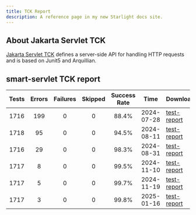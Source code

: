 ```yaml
---
title: TCK Report
description: A reference page in my new Starlight docs site.
---
```


## About Jakarta Servlet TCK
[Jakarta Servlet TCK](https://github.com/jakartaee/servlet/tree/master/tck) defines a server-side API for handling HTTP requests and is based on Junit5 and Arquillian.


## smart-servlet TCK report
| Tests | Errors | Failures |Skipped|Success Rate|Time|Download|
| :---: | :---: | :---: | :---: | :---: | :---: |---|
| 1716 | 199 | 0 | 0 | 88.4% | 2024-07-28 |[test-report](https://github.com/smartboot/smart-servlet/releases/download/v2.0/test-report.zip)|
| 1718 | 95 | 0 | 0 | 94.5% | 2024-08-11 |[test-report](https://github.com/smartboot/smart-servlet/releases/download/v2.1/test-report.zip)|
| 1716 | 29 | 0 | 0 | 98.3% | 2024-08-31 |[test-report](https://github.com/smartboot/smart-servlet/releases/download/v2.2/test-report.zip)|
| 1717 | 8 | 0 | 0 | 99.5% | 2024-11-10 |[test-report](https://github.com/smartboot/smart-servlet/releases/download/v2.3/test-report.zip)|
| 1717 | 5 | 0 | 0 | 99.7% | 2024-11-19 |[test-report](https://github.com/smartboot/smart-servlet/releases/download/v2.4/test-report.zip)|
| 1717 | 3 | 0 | 0 | 99.8% | 2025-01-16 |[test-report](https://github.com/smartboot/smart-servlet/releases/download/v2.8/test-report.zip)|

